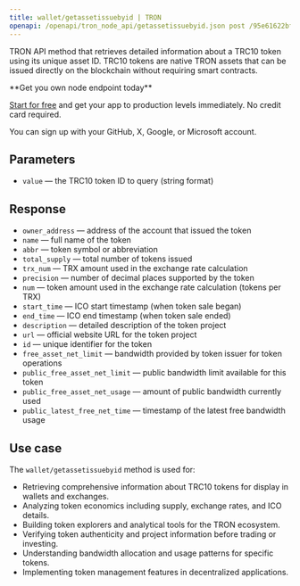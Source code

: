 ---
title: wallet/getassetissuebyid | TRON
openapi: /openapi/tron_node_api/getassetissuebyid.json post /95e61622bf6a8af293978377718e3b77/wallet/getassetissuebyid
---

TRON API method that retrieves detailed information about a TRC10 token using its unique asset ID. TRC10 tokens are native TRON assets that can be issued directly on the blockchain without requiring smart contracts.

<Check>
**Get you own node endpoint today**

[Start for free](https://console.chainstack.com/) and get your app to production levels immediately. No credit card required.

You can sign up with your GitHub, X, Google, or Microsoft account.
</Check>

## Parameters

* `value` — the TRC10 token ID to query (string format)

## Response

* `owner_address` — address of the account that issued the token
* `name` — full name of the token
* `abbr` — token symbol or abbreviation
* `total_supply` — total number of tokens issued
* `trx_num` — TRX amount used in the exchange rate calculation
* `precision` — number of decimal places supported by the token
* `num` — token amount used in the exchange rate calculation (tokens per TRX)
* `start_time` — ICO start timestamp (when token sale began)
* `end_time` — ICO end timestamp (when token sale ended)
* `description` — detailed description of the token project
* `url` — official website URL for the token project
* `id` — unique identifier for the token
* `free_asset_net_limit` — bandwidth provided by token issuer for token operations
* `public_free_asset_net_limit` — public bandwidth limit available for this token
* `public_free_asset_net_usage` — amount of public bandwidth currently used
* `public_latest_free_net_time` — timestamp of the latest free bandwidth usage

## Use case

The `wallet/getassetissuebyid` method is used for:

* Retrieving comprehensive information about TRC10 tokens for display in wallets and exchanges.
* Analyzing token economics including supply, exchange rates, and ICO details.
* Building token explorers and analytical tools for the TRON ecosystem.
* Verifying token authenticity and project information before trading or investing.
* Understanding bandwidth allocation and usage patterns for specific tokens.
* Implementing token management features in decentralized applications.